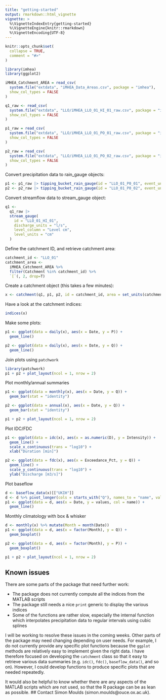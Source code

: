```yaml
---
title: "getting-started"
output: rmarkdown::html_vignette
vignette: >
  %\VignetteIndexEntry{getting-started}
  %\VignetteEngine{knitr::rmarkdown}
  %\VignetteEncoding{UTF-8}
---
```


```r
knitr::opts_chunk$set(
  collapse = TRUE,
  comment = "#>"
)
```

```r
library(imhea)
library(ggplot2)
```

```r
iMHEA_Catchment_AREA = read_csv(
  system.file("extdata", "iMHEA_Data_Areas.csv", package = "imhea"),
  show_col_types = FALSE
)
```

```r
q1_raw <- read_csv(
  system.file("extdata", "LLO/iMHEA_LLO_01_HI_01_raw.csv", package = "imhea"),
  show_col_types = FALSE
)

p1_raw = read_csv(
  system.file("extdata", "LLO/iMHEA_LLO_01_PO_01_raw.csv", package = "imhea"),
  show_col_types = FALSE
)

p2_raw = read_csv(
  system.file("extdata", "LLO/iMHEA_LLO_01_PO_02_raw.csv", package = "imhea"),
  show_col_types = FALSE
)
```

Convert precipitation data to rain_gauge objects:

```r
p1 <- p1_raw |> tipping_bucket_rain_gauge(id = "LLO_01_P0_01", event_units = "mm")
p2 <- p2_raw |> tipping_bucket_rain_gauge(id = "LLO_01_P0_02", event_units = "mm")
```

Convert streamflow data to stream_gauge object:

```r
q1 <-
  q1_raw |>
  stream_gauge(
    id = "LLO_01_HI_01",
    discharge_units = "l/s",
    level_column = "Level cm",
    level_units = "cm"
  )
```

Define the catchment ID, and retrieve catchment area:
```r
catchment_id <- "LLO_01"
catchment_area <-
  iMHEA_Catchment_AREA %>%
  filter(Catchment %in% catchment_id) %>%
  `[`(, 2, drop=T)
```

Create a catchment object (this takes a few minutes):

```r
x <- catchment(q1, p1, p2, id = catchment_id, area = set_units(catchment_area, km^2))
```

Have a look at the catchment indices:

```r
indices(x)
```

Make some plots:

```r
p1 <- ggplot(data = daily(x), aes(x = Date, y = P)) +
  geom_line()

p2 <- ggplot(data = daily(x), aes(x = Date, y = Q)) +
  geom_line()
```

Join plots using `patchwork`

```r
library(patchwork)
p1 + p2 + plot_layout(ncol = 1, nrow = 2)
```

Plot monthly/annual summaries

```r
p1 <- ggplot(data = monthly(x), aes(x = Date, y = Q)) +
  geom_bar(stat = "identity")

p2 <- ggplot(data = annual(x), aes(x = Date, y = Q)) +
  geom_bar(stat = "identity")

p1 + p2 + plot_layout(ncol = 1, nrow = 2)
```

Plot IDC/FDC

```r
p1 <- ggplot(data = idc(x), aes(x = as.numeric(D), y = Intensity)) +
  geom_line() +
  scale_x_continuous(trans = "log10") +
  xlab("Duration [min]")

p2 <- ggplot(data = fdc(x), aes(x = Exceedance_Pct, y = Q)) +
  geom_line() +
  scale_y_continuous(trans = "log10") +
  ylab("Discharge [m3/s]")
```

Plot baseflow

```r
d <- baseflow_data(x)[["UKIH"]]
d <- d %>% pivot_longer(cols = starts_with("Q"), names_to = "name", values_to = "values")
p1 <- ggplot(data = d, aes(x = Date, y = values, col = name)) +
  geom_line()
```

Monthly climatology with box & whisker

```r
d <- monthly(x) %>% mutate(Month = month(Date))
p1 <- ggplot(data = d, aes(x = factor(Month), y = Q)) +
  geom_boxplot()

p2 <- ggplot(data = d, aes(x = factor(Month), y = P)) +
  geom_boxplot()

p1 + p2 + plot_layout(ncol = 1, nrow = 2)
```

## Known issues 

There are some parts of the package that need further work:

* The package does not currently compute all the indices from the MATLAB scripts
* The package still needs a nice `print` generic to display the various indices
* Some of the functions are rather slow, especially the internal function which interpolates precipitation data to regular intervals using cubic splines

I will be working to resolve these issues in the coming weeks. Other parts of the package may need changing depending on user needs. For example, I do not currently provide any specific plot functions because the `ggplot` methods are relatively easy to implement given the right data. I have therefore focused on developing the `catchment` class so that it easy to retrieve various data summaries (e.g. `idc()`, `fdc()`, `baseflow_data()`, and so on). However, I could develop functions to produce specific plots that are needed repeatedly.  

It would also be helpful to know whether there are any aspects of the MATLAB scripts which are not used, so that the R package can be as lean as possible. 
## Contact 
Simon Moulds (simon.moulds@ouce.ox.ac.uk).


